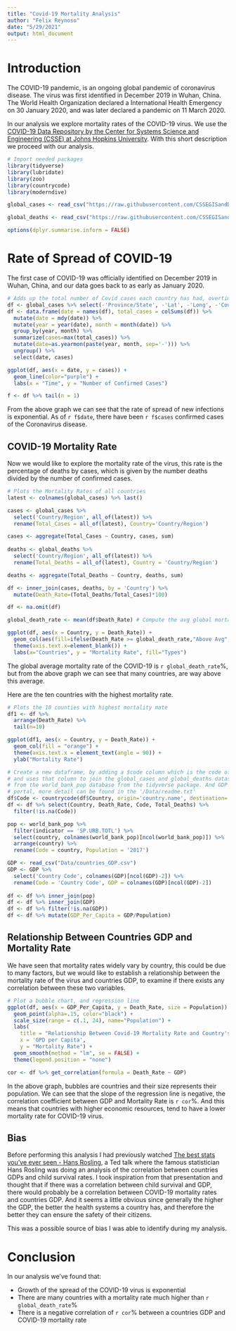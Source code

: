 ```yaml
---
title: "Covid-19 Mortality Analysis"
author: "Felix Reynoso"
date: "5/29/2021"
output: html_document
---
```


# Introduction
The COVID-19 pandemic, is an ongoing global pandemic of coronavirus disease. The virus was first identified in December 2019 in Wuhan, China. The World Health Organization declared a International Health Emergency on 30 January 2020, and was later declared a pandemic on 11 March 2020. 

In our analysis we explore mortality rates of the COVID-19 virus. We use the [COVID-19 Data Repository by the Center for Systems Science and Engineering (CSSE) at Johns Hopkins University](https://github.com/CSSEGISandData/COVID-19). With this short description we proceed with our analysis. 

```r
# Import needed packages
library(tidyverse)
library(lubridate)
library(zoo)
library(countrycode)
library(moderndive)

global_cases <- read_csv("https://raw.githubusercontent.com/CSSEGISandData/COVID-19/master/csse_covid_19_data/csse_covid_19_time_series/time_series_covid19_confirmed_global.csv")

global_deaths <- read_csv("https://raw.githubusercontent.com/CSSEGISandData/COVID-19/master/csse_covid_19_data/csse_covid_19_time_series/time_series_covid19_deaths_global.csv")

options(dplyr.summarise.inform = FALSE)
```

# Rate of Spread of COVID-19
The first case of COVID-19 was officially identified on December 2019 in Wuhan, China, and our data goes back to as early as January 2020. 


```r
# Adds up the total number of Covid cases each country has had, overtime.
df <- global_cases %>% select(-'Province/State', -'Lat', -'Long', -'Country/Region' ) 
df <- data.frame(date = names(df), total_cases = colSums(df)) %>%
  mutate(date = mdy(date)) %>%
  mutate(year = year(date), month = month(date)) %>% 
  group_by(year, month) %>%
  summarize(cases=max(total_cases)) %>%
  mutate(date=as.yearmon(paste(year, month, sep='-'))) %>%
  ungroup() %>%
  select(date, cases) 

ggplot(df, aes(x = date, y = cases)) + 
  geom_line(color="purple") +
  labs(x = "Time", y = "Number of Confirmed Cases") 
```

```r
f <- df %>% tail(n = 1)

```

From the above graph we can see that the rate of spread of new infections is exponential. As of 
`r f$date`, there have been `r f$cases` confirmed cases of the Coronavirus disease. 


## COVID-19 Mortality Rate

Now we would like to explore the mortality rate of the virus, this rate is the percentage of deaths by cases, which is given by the number deaths divided by the number of confirmed cases.


```r
# Plots the Mortality Rates of all countries 
latest <- colnames(global_cases) %>% last()

cases <- global_cases %>% 
  select('Country/Region', all_of(latest)) %>%
  rename(Total_Cases = all_of(latest), Country='Country/Region')

cases <- aggregate(Total_Cases ~ Country, cases, sum)
  
deaths <- global_deaths %>%
  select('Country/Region', all_of(latest)) %>%
  rename(Total_Deaths = all_of(latest), Country = 'Country/Region')

deaths <- aggregate(Total_Deaths ~ Country, deaths, sum)  

df <- inner_join(cases, deaths, by = 'Country') %>%
  mutate(Death_Rate=(Total_Deaths/Total_Cases)*100)

df <- na.omit(df)

global_death_rate <- mean(df$Death_Rate) # Compute the avg global mortality rate

ggplot(df, aes(x = Country, y = Death_Rate)) + 
  geom_col(aes(fill=ifelse(Death_Rate >= global_death_rate,"Above Avg","Below Avg"))) +
  theme(axis.text.x=element_blank()) +
  labs(x="Countries", y = "Mortality Rate", fill="Types") 

```


The global average mortality rate of the COVID-19 is `r global_death_rate`%, but from the above graph we can see that many countries, are way above this average. 

Here are the ten countries with the highest mortality rate.

```r
# Plots the 10 counties with highest mortality mate
df1 <- df %>%
  arrange(Death_Rate) %>%
  tail(n=10) 

ggplot(df1, aes(x = Country, y = Death_Rate)) +
  geom_col(fill = "orange") +
  theme(axis.text.x = element_text(angle = 90)) +
  ylab("Mortality Rate")
```



```r
# Create a new dataframe, by adding a $code column which is the code of the country, e.g('USA'),
# and uses that column to join the global_cases and global_deaths datasets. Got population data
# from the world_bank_pop database from the tidyverse package. And GDP data from the world bank
# portal, more detail can be found in the '/Data/readme.txt'
df$Code <- countrycode(df$Country, origin='country.name', destination='iso3c')
df <- df %>% select(Country, Death_Rate, Code, Total_Deaths) %>%
  filter(!is.na(Code))

pop <- world_bank_pop %>% 
  filter(indicator == 'SP.URB.TOTL') %>% 
  select(country, colnames(world_bank_pop)[ncol(world_bank_pop)]) %>%
  arrange(country) %>%
  rename(Code = country, Population = '2017')

GDP <- read_csv("Data/countries_GDP.csv") 
GDP <- GDP %>% 
  select('Country Code', colnames(GDP)[ncol(GDP)-2]) %>%
  rename(Code = 'Country Code', GDP = colnames(GDP)[ncol(GDP)-2])
  
df <- df %>% inner_join(pop)
df <- df %>% inner_join(GDP) 
df <- df %>% filter(!is.na(GDP))
df <- df %>% mutate(GDP_Per_Capita = GDP/Population) 
```

## Relationship Between Countries GDP and Mortality Rate
We have seen that mortality rates widely vary by country, this could be due to many factors, but we would like to establish a relationship between the mortality rate of the virus and countries GDP, to examine if there exists any correlation between these two variables. 

```r
# Plot a bubble chart, and regression line 
ggplot(df, aes(x = GDP_Per_Capita, y = Death_Rate, size = Population)) + 
  geom_point(alpha=.15, color="black") + 
  scale_size(range = c(.1, 24), name="Population") +
  labs(
    title = "Relationship Between Covid-19 Mortality Rate and Country's GDP",
    x = 'GPD per Capita', 
    y = "Mortality Rate") + 
  geom_smooth(method = "lm", se = FALSE) +
  theme(legend.position = "none")

cor <- df %>% get_correlation(formula = Death_Rate ~ GDP)
```

In the above graph, bubbles are countries and their size represents their population.
We can see that the slope of the regression line is negative, the correlation coefficient between GDP and Mortality Rate is `r cor`%. And this means that countries with higher economic resources, tend to have a lower mortality rate for COVID-19 virus. 


## Bias
Before performing this analysis I had previously watched [The best stats you've ever seen - Hans Rosling](https://www.youtube.com/watch?v=usdJgEwMinM), a Ted talk where the famous statistician Hans Rosling was doing an analysis of the correlation between countries GDPs and child survival rates. I took inspiration from that presentation and thought that if there was a correlation between child survival and GDP, there would probably be a correlation between COVID-19 mortality rates and countries GDP. And it seems a little obvious since generally the higher the GDP, the better the health systems a country has, and therefore the better they can ensure the safety of their citizens. 

This was a possible source of bias I was able to identify during my analysis. 

# Conclusion

In our analysis we've found that:

- Growth of the spread of the COVID-19 virus is exponential
- There are many countries with a mortality rate much higher than `r global_death_rate`%
- There is a negative correlation of `r cor`% between a countries GDP and COVID-19 mortality rate


